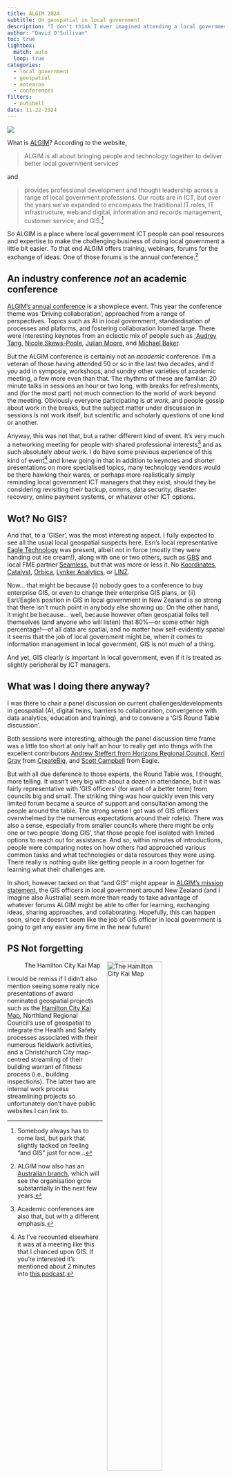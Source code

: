 ```yaml
---
title: ALGIM 2024
subtitle: On geospatial in local government
description: "I don't think I ever imagined attending a local government information management conference, but I did, and here are some thoughts on the experience."
author: "David O'Sullivan"
toc: true
lightbox:
  match: auto
  loop: true
categories:
  - local government
  - geospatial
  - aotearoa
  - conferences
filters: 
  - nutshell
date: 11-22-2024
---
```


![](algim.png)

What is [ALGIM](https://algim.org.nz)? According to the website, 

> ALGIM is all about bringing people and technology together to deliver better local government services

and

> provides professional development and thought leadership across a range of local government professions. Our roots are in ICT, but over the years we've expanded to encompass the traditional IT roles, IT infrastructure, web and digital, information and records management, customer service, and GIS.^[Somebody always has to come last, but park that slightly tacked on feeling "and GIS" just for now...]

So ALGIM is a place where local government ICT people can pool resources and expertise to make the challenging business of doing local government a little bit easier. To that end ALGIM offers training, webinars, forums for the exchange of ideas. One of those forums is the annual conference.^[ALGIM now also has an [Australian branch](https://algim.org.au), which will see the organisation grow substantially in the next few years.]

## An industry conference _not_ an academic conference
[ALGIM's annual conference](https://algim.org.nz/2024-Conference-Programme) is a showpiece event. This year the conference theme was 'Driving collaboration', approached from a range of perspectives. Topics such as AI in local government, standardisation of processes and plaforms, and fostering collaboration loomed large. There were interesting keynotes from an eclectic mix of people such as [:Audrey Tang](https://en.wikipedia.org/wiki/Audrey_Tang), [Nicole Skews-Poole](https://www.linkedin.com/in/nicoleskewspoole/?originalSubdomain=nz), [Julian Moore](https://smsonline.net.au/julian-moore), and [Michael Baker](https://www.otago.ac.nz/wellington/departments/publichealth/staff/michael-baker).

But the ALGIM conference is certainly not an _academic_ conference. I'm a veteran of those having attended 50 or so in the last two decades, and if you add in symposia, workshops, and sundry other varieties of academic meeting, a few more even than that. The rhythms of these are familiar: 20 minute talks in sessions an hour or two long, with breaks for refreshments, and (for the most part) not much connection to the world of work beyond the meeting. Obviously everyone participating is _at work_, and people gossip about work in the breaks, but the subject matter under discussion in sessions is not work itself, but scientific and scholarly questions of one kind or another.

Anyway, this was not that, but a rather different kind of event. It's very much a networking meeting for people with shared professional interests^[Academic conferences are also that, but with a different emphasis.] and as such absolutely _about work_. I do have some previous experience of this kind of event^[As I've recounted elsewhere it was at a meeting like this that I chanced upon GIS. If you're interested it's mentioned about 2 minutes into [this podcast](https://gladpodcast.podbean.com/e/episode-13-computing-geographically-with-david-osullivan/).] and knew going in that in addition to keynotes and shorter presentations on more specialised topics, many technology vendors would be there hawking their wares, or perhaps more realistically simply reminding local government ICT managers that they exist, should they be considering revisiting their backup, comms, data security, disaster recovery, online payment systems, or whatever other ICT options. 

## Wot? No GIS?
And that, to a 'GISer', was the most interesting aspect. I fully expected to see all the usual local geospatial suspects here. Esri's local representative [Eagle Technology](https://www.eagle.co.nz/) was present, albeit not in force (mostly they were handing out ice cream!), along with one or two others, such as [GBS](https://gbs.kiwi/about-us/) and local FME partner [Seamless](https://www.seamlessdata.co.nz/), but that was more or less it. No [Koordinates](https://koordinates.com/), [Catalyst](https://www.catalyst.net.nz/), [Orbica](https://www.orbica.com/), [Lynker Analytics](https://www.lynker-analytics.com/), or [LINZ](https://www.linz.govt.nz/).

Now... that might be because (i) nobody goes to a conference to buy enterprise GIS, or even to change their enterprise GIS plans, or (ii) Esri/Eagle's position in GIS in local government in New Zealand is so strong that there isn't much point in anybody else showing up. On the other hand, it might be because... well, because however often geospatial folks tell themselves (and anyone who will listen) that 80%&mdash;or some other high percentage!&mdash;of all data are spatial, and no matter how self-evidently spatial it seems that the job of local government might be, when it comes to information management in local government, GIS is not much of a thing.

And yet, GIS clearly _is_ important in local government, even if it is treated as slightly peripheral by ICT managers.

## What was I doing there anyway?
I was there to chair a panel discussion on current challenges/developments in geospatial (AI, digital twins, barriers to collaboration, convergence with data analytics, education and training), and to convene a 'GIS Round Table discussion'.

Both sessions were interesting, although the panel discussion time frame was a little too short at only half an hour to really get into things with the excellent contributors [Andrew Steffert from Horizons Regional Council](https://nz.linkedin.com/in/andrew-steffert-775a0742), [Kerri Gray](https://www.linkedin.com/in/kerri-gray1/) from [CreateBig](https://createbig.com.au), and [Scott Campbell](https://www.linkedin.com/in/scottcampbellgis/) from Eagle.

But with all due deference to those experts, the Round Table was, I thought, more telling. It wasn't very big with about a dozen in attendance, but it was fairly representative with 'GIS officers' (for want of a better term) from councils big and small. The striking thing was how quickly even this very limited forum became a source of support and consultation among the people around the table. The strong sense I got was of GIS officers overwhelmed by the numerous expectations around their role(s). There was also a sense, especially from smaller councils where there might be only one or two people 'doing GIS', that those people feel isolated with limited options to reach out for assistance. And so, within minutes of introductions, people were comparing notes on how others had approached various common tasks and what technologies or data resources they were using. There really is nothing quite like getting people in a room together for learning what their challenges are.

In short, however tacked on that "and GIS" might appear in [ALGIM's mission statement](#what-is-algim), the GIS officers in local government around New Zealand (and I imagine also Australia) seem more than ready to take advantage of whatever forums ALGIM might be able to offer for learning, exchanging ideas, sharing approaches, and collaborating. Hopefully, this can happen soon, since it doesn't seem like the job of GIS officer in local government is going to get any easier any time in the near future!

## PS Not forgetting
![The Hamilton City Kai Map](kirikiriroa-kai-map.png){style="width:55%; float:right; margin:0px 0px 5px 10px;"} 

I would be remiss if I didn't also mention seeing some really nice presentations of award nominated geospatial projects such as the [Hamilton City Kai Map](https://experience.arcgis.com/experience/bb98d689ace5475a9628260ae4205c53/page/Active-KAI-Page/?views=All-Kai), Northland Regional Council's use of geospatial to integrate the Health and Safety processes associated with their numerous fieldwork activities, and a Christchurch City map-centred streamling of their building warrant of fitness process (i.e., building inspections). The latter two are internal work process streamlining projects so unfortunately don't have public websites I can link to.

